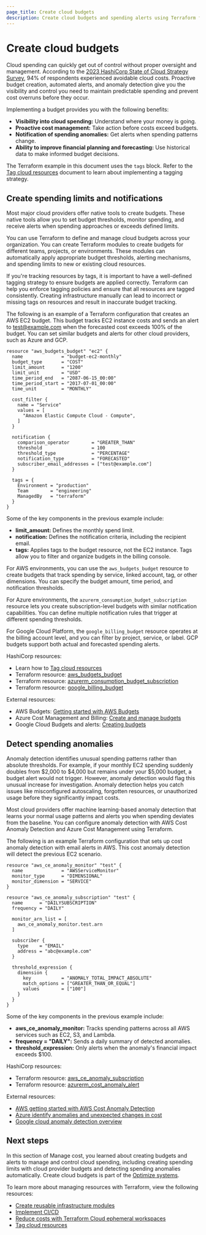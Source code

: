 ```yaml
---
page_title: Create cloud budgets
description: Create cloud budgets and spending alerts using Terraform for AWS, Azure, and GCP. Implement cost monitoring, anomaly detection, and automated notifications with infrastructure as code.
---
```


# Create cloud budgets

Cloud spending can quickly get out of control without proper oversight and management. According to the [2023 HashiCorp State of Cloud Strategy Survey](https://www.hashicorp.com/en/blog/hashicorp-state-of-cloud-strategy-survey-2023-maturity-drives-operational-efficiency), 94% of respondents experienced avoidable cloud costs. Proactive budget creation, automated alerts, and anomaly detection give you the visibility and control you need to maintain predictable spending and prevent cost overruns before they occur.

Implementing a budget provides you with the following benefits:

- **Visibility into cloud spending:** Understand where your money is going.
- **Proactive cost management:** Take action before costs exceed budgets.
- **Notification of spending anomalies:** Get alerts when spending patterns change.
- **Ability to improve financial planning and forecasting:** Use historical data to make informed budget decisions.

<Note>

The Terraform example in this document uses the `tags` block. Refer to the [Tag cloud resources](/well-architected-framework/optimize-systems/lifecycle-management/tag-cloud-resources) document to learn about implementing a tagging strategy.

</Note>

## Create spending limits and notifications

Most major cloud providers offer native tools to create budgets. These native tools allow you to set budget thresholds, monitor spending, and receive alerts when spending approaches or exceeds defined limits. 

You can use Terraform to define and manage cloud budgets across your organization. You can create Terraform modules to create budgets for different teams, projects, or environments. These modules can automatically apply appropriate budget thresholds, alerting mechanisms, and spending limits to new or existing cloud resources.

If you're tracking resources by tags, it is important to have a well-defined tagging strategy to ensure budgets are applied correctly. Terraform can help you enforce tagging policies and ensure that all resources are tagged consistently. Creating infrastructure manually can lead to incorrect or missing tags on resources and result in inaccurate budget tracking.

The following is an example of a Terraform configuration that creates an AWS EC2 budget. This budget tracks EC2 instance costs and sends an alert to test@example.com when the forecasted cost exceeds 100% of the budget. You can set similar budgets and alerts for other cloud providers, such as Azure and GCP.

```hcl
resource "aws_budgets_budget" "ec2" {
  name              = "budget-ec2-monthly"
  budget_type       = "COST"
  limit_amount      = "1200"
  limit_unit        = "USD"
  time_period_end   = "2087-06-15_00:00"
  time_period_start = "2017-07-01_00:00"
  time_unit         = "MONTHLY"

  cost_filter {
    name = "Service"
    values = [
      "Amazon Elastic Compute Cloud - Compute",
    ]
  }

  notification {
    comparison_operator        = "GREATER_THAN"
    threshold                  = 100
    threshold_type             = "PERCENTAGE"
    notification_type          = "FORECASTED"
    subscriber_email_addresses = ["test@example.com"]
  }

  tags = {
    Environment = "production"
    Team        = "engineering"
    ManagedBy   = "terraform"
  }
}
```

Some of the key components in the previous example include:

- **limit_amount:** Defines the monthly spend limit.
- **notification:** Defines the notification criteria, including the recipient email.
- **tags:** Applies tags to the budget resource, not the EC2 instance. Tags allow you to filter and organize budgets in the billing console.

For AWS environments, you can use the `aws_budgets_budget` resource to create budgets that track spending by service, linked account, tag, or other dimensions. You can specify the budget amount, time period, and notification thresholds. 

For Azure environments, the `azurerm_consumption_budget_subscription` resource lets you create subscription-level budgets with similar notification capabilities. You can define multiple notification rules that trigger at different spending thresholds.

For Google Cloud Platform, the `google_billing_budget` resource operates at the billing account level, and you can filter by project, service, or label. GCP budgets support both actual and forecasted spending alerts.

HashiCorp resources:

- Learn how to [Tag cloud resources](/well-architected-framework/optimize-systems/lifecycle-management/tag-cloud-resources)
- Terraform resource: [aws_budgets_budget](https://registry.terraform.io/providers/hashicorp/aws/latest/docs/resources/budgets_budget)
- Terraform resource: [azurerm_consumption_budget_subscription](https://registry.terraform.io/providers/hashicorp/azurerm/latest/docs/resources/consumption_budget_subscription)
- Terraform resource: [google_billing_budget](https://registry.terraform.io/providers/hashicorp/google/latest/docs/resources/billing_budget)

External resources:

- AWS Budgets: [Getting started with AWS Budgets](https://docs.aws.amazon.com/cost-management/latest/userguide/budgets-managing-costs.html)
- Azure Cost Management and Billing: [Create and manage budgets](https://learn.microsoft.com/en-us/azure/cost-management-billing/costs/tutorial-acm-create-budgets)
- Google Cloud Budgets and alerts: [Creating budgets](https://cloud.google.com/billing/docs/how-to/budgets)

## Detect spending anomalies

Anomaly detection identifies unusual spending patterns rather than absolute thresholds. For example, if your monthly EC2 spending suddenly doubles from $2,000 to $4,000 but remains under your $5,000 budget, a budget alert would not trigger. However, anomaly detection would flag this unusual increase for investigation. Anomaly detection helps you catch issues like misconfigured autoscaling, forgotten resources, or unauthorized usage before they significantly impact costs.

Most cloud providers offer machine learning-based anomaly detection that learns your normal usage patterns and alerts you when spending deviates from the baseline. You can configure anomaly detection with AWS Cost Anomaly Detection and Azure Cost Management using Terraform.

The following is an example Terraform configuration that sets up cost anomaly detection with email alerts in AWS. This cost anomaly detection will detect the previous EC2 scenario.

```hcl
resource "aws_ce_anomaly_monitor" "test" {
  name              = "AWSServiceMonitor"
  monitor_type      = "DIMENSIONAL"
  monitor_dimension = "SERVICE"
}

resource "aws_ce_anomaly_subscription" "test" {
  name      = "DAILYSUBSCRIPTION"
  frequency = "DAILY"

  monitor_arn_list = [
    aws_ce_anomaly_monitor.test.arn
  ]

  subscriber {
    type    = "EMAIL"
    address = "abc@example.com"
  }

  threshold_expression {
    dimension {
      key           = "ANOMALY_TOTAL_IMPACT_ABSOLUTE"
      match_options = ["GREATER_THAN_OR_EQUAL"]
      values        = ["100"]
    }
  }
}
```

Some of the key components in the previous example include:
- **aws_ce_anomaly_monitor:** Tracks spending patterns across all AWS services such as EC2, S3, and Lambda.
- **frequency = "DAILY":** Sends a daily summary of detected anomalies.
- **threshold_expression:** Only alerts when the anomaly's financial impact exceeds $100.

HashiCorp resources:

- Terraform resource: [aws_ce_anomaly_subscription](https://registry.terraform.io/providers/hashicorp/aws/latest/docs/resources/ce_anomaly_subscription)
- Terraform resource: [azurerm_cost_anomaly_alert](https://registry.terraform.io/providers/hashicorp/azurerm/latest/docs/resources/cost_anomaly_alert)

External resources:

- [AWS getting started with AWS Cost Anomaly Detection](https://docs.aws.amazon.com/cost-anomaly/latest/userguide/what-is-cost-anomaly.html)
- [Azure identify anomalies and unexpected changes in cost](https://learn.microsoft.com/en-us/azure/cost-management-billing/understand/analyze-unexpected-charges)
- [Google cloud anomaly detection overview](https://cloud.google.com/bigquery/docs/anomaly-detection-overview)

## Next steps

In this section of Manage cost, you learned about creating budgets and alerts to manage and control cloud spending, including creating spending limits with cloud provider budgets and detecting spending anomalies automatically. Create cloud budgets is part of the [Optimize systems](/well-architected-framework/optimize-systems).

To learn more about managing resources with Terraform, view the following resources:

- [Create reusable infrastructure modules](/well-architected-framework/define-and-automate-processes/define/modules)
- [Implement CI/CD](/well-architected-framework/define-and-automate-processes/automate/cicd)
- [Reduce costs with Terraform Cloud ephemeral workspaces](https://www.youtube.com/watch?v=-woCmG8yGdA)
- [Tag cloud resources](/well-architected-framework/optimize-systems/lifecycle-management/tag-cloud-resources)